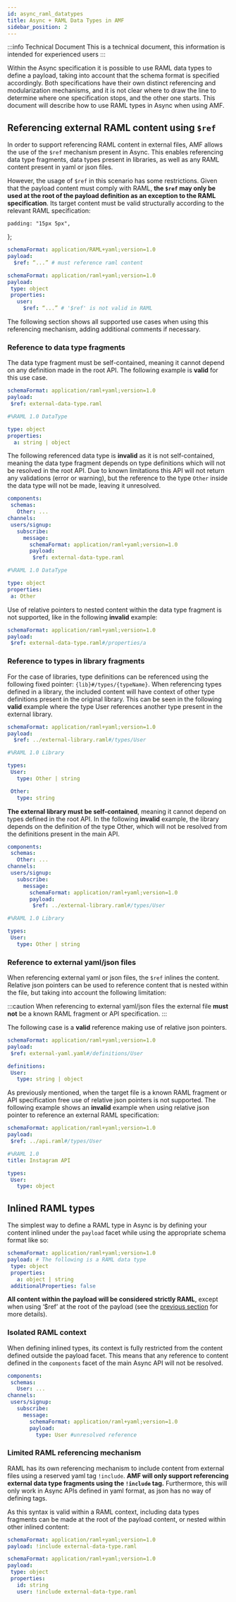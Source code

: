 ```yaml
---
id: async_raml_datatypes
title: Async + RAML Data Types in AMF
sidebar_position: 2
---
```


:::info Technical Document
This is a technical document, this information is intended for experienced users
:::

Within the Async specification it is possible to use RAML data types to define a payload, taking into account that the schema format is specified accordingly.
Both specifications have their own distinct referencing and modularization mechanisms, and it is not clear where to draw the line to determine where one specification stops, and the other one starts.
This document will describe how to use RAML types in Async when using AMF.


## Referencing external RAML content using `$ref`
In order to support referencing RAML content in external files, AMF allows the use of the `$ref` mechanism present in Async.
This enables referencing data type fragments, data types present in libraries, as well as any RAML content present in yaml or json files.

However, the usage of `$ref` in this scenario has some restrictions. Given that the payload content must comply with RAML,
**the `$ref` may only be used at the root of the payload definition as an exception to the RAML specification**.
Its target content must be valid structurally according to the relevant RAML specification:

    padding: "15px 5px",
};

<div className="container">
<div className='row'>
<div style={myStyle} className='col col--6'>

```yaml title="‘$ref’ at root of payload (Valid)"
schemaFormat: application/RAML+yaml;version=1.0
payload:
  $ref: “...” # must reference raml content
```

</div>
<div style={myStyle} className='col col--6'>

```yaml title="‘$ref’ nested within RAML content (Invalid)" {6}
schemaFormat: application/raml+yaml;version=1.0
payload:
 type: object
 properties:
   user:
     $ref: “...” # '$ref' is not valid in RAML
```

</div>
</div>
</div>


The following section shows all supported use cases when using this referencing mechanism, adding additional comments if necessary.



### Reference to data type fragments
The data type fragment must be self-contained, meaning it cannot depend on any definition made in the root API. The following example is **valid** for this use case.

<div className="container">
<div className='row'>
<div style={myStyle} className='col col--6'>

```yaml title="Async API"
schemaFormat: application/raml+yaml;version=1.0
payload:
 $ref: external-data-type.raml
```

</div>
<div style={myStyle} className='col col--6'>

```yaml title="RAML data type fragment (external-data-type.raml)"
#%RAML 1.0 DataType

type: object
properties:
  a: string | object
```

</div>
</div>
</div>

The following referenced data type is **invalid** as it is not self-contained, meaning the data type fragment depends on type definitions which will not be resolved in the root API.
Due to known limitations this API will not return any validations (error or warning), but the reference to the type `Other` inside the data type will not be made, leaving it unresolved.

<div className="container">
<div className='row'>
<div style={myStyle} className='col col--6'>

```yaml title="Async API"
components:
 schemas:
   Other: ...
channels:
 users/signup:
   subscribe:
     message:
       schemaFormat: application/raml+yaml;version=1.0
       payload:
        $ref: external-data-type.raml
```

</div>
<div style={myStyle} className='col col--6'>

```yaml title="RAML data type fragment (external-data-type.raml)" {5}
#%RAML 1.0 DataType

type: object
properties:
 a: Other
```

</div>
</div>
</div>


Use of relative pointers to nested content within the data type fragment is not supported, like in the following **invalid** example:
```yaml {3}
schemaFormat: application/raml+yaml;version=1.0
payload:
 $ref: external-data-type.raml#/properties/a
```



### Reference to types in library fragments
For the case of libraries, type definitions can be referenced using the following fixed pointer: `{lib}#/types/{typeName}`.
When referencing types defined in a library, the included content will have context of other type definitions present in the original library.
This can be seen in the following **valid** example where the type User references another type present in the external library.

<div className="container">
<div className='row'>
<div style={myStyle} className='col col--6'>

```yaml title="Async API"
schemaFormat: application/raml+yaml;version=1.0
payload:
  $ref: ../external-library.raml#/types/User
```

</div>
<div style={myStyle} className='col col--6'>

```yaml title="RAML library fragment (external-library.raml)"
#%RAML 1.0 Library

types:
 User:
   type: Other | string

 Other:
   type: string
```

</div>
</div>
</div>

**The external library must be self-contained**, meaning it cannot depend on types defined in the root API.
In the following **invalid** example, the library depends on the definition of the type Other, which will not be resolved from the definitions present in the main API.

<div className="container">
<div className='row'>
<div style={myStyle} className='col col--6'>

```yaml title="Async API"
components:
 schemas:
   Other: ...
channels:
 users/signup:
   subscribe:
     message:
       schemaFormat: application/raml+yaml;version=1.0
       payload:
        $ref: ../external-library.raml#/types/User
```

</div>
<div style={myStyle} className='col col--6'>

```yaml title="RAML library fragment (external-library.raml)" {5}
#%RAML 1.0 Library

types:
 User:
   type: Other | string
```

</div>
</div>
</div>



### Reference to external yaml/json files
When referencing external yaml or json files, the `$ref` inlines the content.
Relative json pointers can be used to reference content that is nested within the file, but taking into account the following limitation:

:::caution When referencing to external yaml/json files
the external file **must not** be a known RAML fragment or API specification.
:::

The following case is a **valid** reference making use of relative json pointers.

<div className="container">
<div className='row'>
<div style={myStyle} className='col col--6'>

```yaml title="Async API"
schemaFormat: application/raml+yaml;version=1.0
payload:
 $ref: external-yaml.yaml#/definitions/User
```

</div>
<div style={myStyle} className='col col--6'>

```yaml title="Yaml file (external-yaml.yaml)"
definitions:
 User:
   type: string | object
```

</div>
</div>
</div>

As previously mentioned, when the target file is a known RAML fragment or API specification free use of relative json pointers is not supported.
The following example shows an **invalid** example when using relative json pointer to reference an external RAML specification:

<div className="container">
<div className='row'>
<div style={myStyle} className='col col--6'>

```yaml title="Async API"
schemaFormat: application/raml+yaml;version=1.0
payload:
 $ref: ../api.raml#/types/User
```

</div>
<div style={myStyle} className='col col--6'>

```yaml title="External RAML API (api.raml)" {1}
#%RAML 1.0
title: Instagram API

types:
 User:
   type: object
```

</div>
</div>
</div>



## Inlined RAML types
The simplest way to define a RAML type in Async is by defining your content inlined under the `payload` facet while using the appropriate schema format like so:
```yaml
schemaFormat: application/raml+yaml;version=1.0
payload: # The following is a RAML data type
 type: object
 properties:
   a: object | string
 additionalProperties: false
```
**All content within the payload will be considered strictly RAML**, except when using ‘$ref’ at the root of the payload (see the [previous section](#referencing-external-raml-content-using-ref) for more details).


### Isolated RAML context
When defining inlined types, its context is fully restricted from the content defined outside the payload facet.
This means that any reference to content defined in the `components` facet of the main Async API will not be resolved.

```yaml title="Referencing types defined in async API components (invalid)" {10}
components:
 schemas:
   User: ...
channels:
 users/signup:
   subscribe:
     message:
       schemaFormat: application/raml+yaml;version=1.0
       payload:
         type: User #unresolved reference
```


### Limited RAML referencing mechanism
RAML has its own referencing mechanism to include content from external files using a reserved yaml tag `!include`.
**AMF will only support referencing external data type fragments using the `!include` tag.**
Furthermore, this will only work in Async APIs defined in yaml format, as json has no way of defining tags.

As this syntax is valid within a RAML context, including data types fragments can be made at the root of the payload content,
or nested within other inlined content:

<div className="container">
<div className='row'>
<div style={myStyle} className='col col--6'>

```yaml title="Using include at root of payload"
schemaFormat: application/raml+yaml;version=1.0
payload: !include external-data-type.raml
```

</div>
<div style={myStyle} className='col col--6'>

```yaml title="Using include within inlined content"
schemaFormat: application/raml+yaml;version=1.0
payload:
 type: object
 properties:
   id: string
   user: !include external-data-type.raml
```

</div>
</div>
</div>

